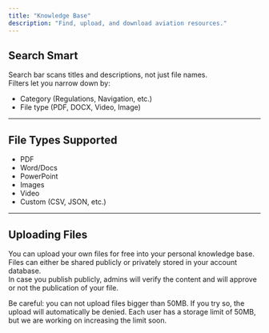 ```yaml
---
title: "Knowledge Base"
description: "Find, upload, and download aviation resources."
---
```


## Search Smart

Search bar scans titles and descriptions, not just file names.\
Filters let you narrow down by:

- Category (Regulations, Navigation, etc.)
- File type (PDF, DOCX, Video, Image)

---

## File Types Supported

- PDF
- Word/Docs
- PowerPoint
- Images
- Video
- Custom (CSV, JSON, etc.)

---

## Uploading Files

You can upload your own files for free into your personal knowledge base. Files can either be shared publicly or privately stored in your account database.\
In case you publish publicly, admins will verify the content and will approve or not the publication of your file.

Be careful: you can not upload files bigger than 50MB. If you try so, the upload will automatically be denied. Each user has a storage limit of 50MB, but we are working on increasing the limit soon.